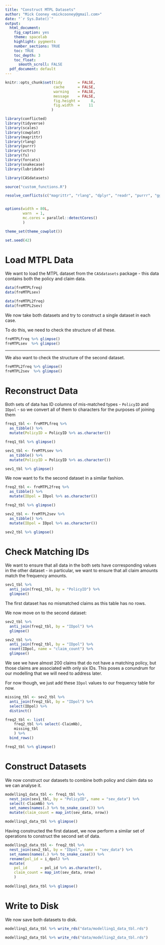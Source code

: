 ```yaml
---
title: "Construct MTPL Datasets"
author: "Mick Cooney <mickcooney@gmail.com>"
date: "`r Sys.Date()`"
output:
  html_document:
    fig_caption: yes
    theme: spacelab
    highlight: pygments
    number_sections: TRUE
    toc: TRUE
    toc_depth: 3
    toc_float:
      smooth_scroll: FALSE
  pdf_document: default
---
```



```r
knitr::opts_chunk$set(tidy       = FALSE,
                      cache      = FALSE,
                      warning    = FALSE,
                      message    = FALSE,
                      fig.height =     8,
                      fig.width  =    11
                     )

library(conflicted)
library(tidyverse)
library(scales)
library(cowplot)
library(magrittr)
library(rlang)
library(purrr)
library(vctrs)
library(fs)
library(forcats)
library(snakecase)
library(lubridate)

library(CASdatasets)

source("custom_functions.R")

resolve_conflicts(c("magrittr", "rlang", "dplyr", "readr", "purrr", "ggplot2"))


options(width = 80L,
        warn  = 1,
        mc.cores = parallel::detectCores()
        )

theme_set(theme_cowplot())

set.seed(42)
```



# Load MTPL Data

We want to load the MTPL dataset from the `CASdatasets` package - this data
contains both the policy and claim data.

```r
data(freMTPLfreq)
data(freMTPLsev)

data(freMTPL2freq)
data(freMTPL2sev)
```

We now take both datasets and try to construct a single dataset in each case.

To do this, we need to check the structure of all these.


```r
freMTPLfreq %>% glimpse()
freMTPLsev  %>% glimpse()
```

---

We also want to check the structure of the second dataset.

```r
freMTPL2freq %>% glimpse()
freMTPL2sev  %>% glimpse()
```



# Reconstruct Data

Both sets of data has ID columns of mis-matched types - `PolicyID` and `IDpol`
- so we convert all of them to characters for the purposes of joining them

```r
freq1_tbl <- freMTPLfreq %>%
  as_tibble() %>%
  mutate(PolicyID = PolicyID %>% as.character())

freq1_tbl %>% glimpse()

sev1_tbl <- freMTPLsev %>%
  as_tibble() %>%
  mutate(PolicyID = PolicyID %>% as.character())

sev1_tbl %>% glimpse()
```


We now want to fix the second dataset in a similar fashion.

```r
freq2_tbl <- freMTPL2freq %>%
  as_tibble() %>%
  mutate(IDpol = IDpol %>% as.character())

freq2_tbl %>% glimpse()

sev2_tbl <- freMTPL2sev %>%
  as_tibble() %>%
  mutate(IDpol = IDpol %>% as.character())

sev2_tbl %>% glimpse()
```


# Check Matching IDs

We want to ensure that all data in the both sets have corresponding values in
the other dataset - in particular, we want to ensure that all claim amounts
match the frequency amounts.

```r
sev1_tbl %>%
  anti_join(freq1_tbl, by = "PolicyID") %>%
  glimpse()
```

The first dataset has no mismatched claims as this table has no rows.

We now move on to the second dataset:

```r
sev2_tbl %>%
  anti_join(freq2_tbl, by = "IDpol") %>%
  glimpse()

sev2_tbl %>%
  anti_join(freq2_tbl, by = "IDpol") %>%
  count(IDpol, name = "claim_count") %>%
  glimpse()
```

We see we have almost 200 claims that do not have a matching policy, but those
claims are associated with only six IDs. This poses a conundrum for our
modelling that we will need to address later.

For now though, we just add these `IDpol` values to our frequency table for
now.

```r
missing_tbl <- sev2_tbl %>%
  anti_join(freq2_tbl, by = "IDpol") %>%
  select(IDpol) %>%
  distinct()

freq2_tbl <- list(
    freq2_tbl %>% select(-ClaimNb),
    missing_tbl
    ) %>%
  bind_rows()

freq2_tbl %>% glimpse()
```


# Construct Datasets

We now construct our datasets to combine both policy and claim data so we
can analyse it.


```r
modelling1_data_tbl <- freq1_tbl %>%
  nest_join(sev1_tbl, by = "PolicyID", name = "sev_data") %>%
  select(-ClaimNb) %>%
  set_names(names(.) %>% to_snake_case()) %>%
  mutate(claim_count = map_int(sev_data, nrow))

modelling1_data_tbl %>% glimpse()
```

Having constructed the first dataset, we now perform a similar set of
operations to construct the second set of data.

```r
modelling2_data_tbl <- freq2_tbl %>%
  nest_join(sev2_tbl, by = "IDpol", name = "sev_data") %>%
  set_names(names(.) %>% to_snake_case()) %>%
  rename(pol_id = i_dpol) %>%
  mutate(
    pol_id      = pol_id %>% as.character(),
    claim_count = map_int(sev_data, nrow)
    )
  
modelling1_data_tbl %>% glimpse()
```



# Write to Disk

We now save both datasets to disk.

```r
modelling1_data_tbl %>% write_rds("data/modelling1_data_tbl.rds")

modelling2_data_tbl %>% write_rds("data/modelling2_data_tbl.rds")
```
